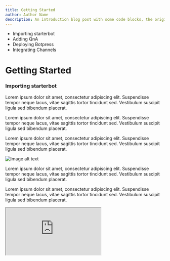 ```yaml
---
title: Getting Started
author: Author Name
description: An introduction blog post with some code blocks, the original
---
```


<ThreeCols>
    <Sidebar>
        <ul className="list-disc pl-4 font-medium">
            <li className="mb-2">Importing starterbot</li>
            <li className="mb-2">Adding QnA</li>
            <li className="mb-2">Deploying Botpress</li>
            <li className="mb-2">Integrating Channels</li>
        </ul>
    </Sidebar>
    <Main>
        <h1 className="font-bold text-3xl mb-4"> Getting Started</h1>
        <h3 className="font-bold text-xl mb-3"> Importing starterbot</h3>
        <p className="mb-4">
            Lorem ipsum dolor sit amet, consectetur adipiscing elit. Suspendisse tempor neque lacus,
            vitae sagittis tortor tincidunt sed. Vestibulum suscipit ligula sed bibendum placerat.
        </p>
        <p className="mb-4">
            Lorem ipsum dolor sit amet, consectetur adipiscing elit. Suspendisse tempor neque lacus,
            vitae sagittis tortor tincidunt sed. Vestibulum suscipit ligula sed bibendum placerat.
        </p>
        <p className="mb-4">
            Lorem ipsum dolor sit amet, consectetur adipiscing elit. Suspendisse tempor neque lacus,
            vitae sagittis tortor tincidunt sed. Vestibulum suscipit ligula sed bibendum placerat.
        </p>
        <Img src="/public/video-placeholder.png" alt="Image alt text" height={500} />
        <p className="mb-4">
            Lorem ipsum dolor sit amet, consectetur adipiscing elit. Suspendisse tempor neque lacus,
            vitae sagittis tortor tincidunt sed. Vestibulum suscipit ligula sed bibendum placerat.
        </p>
        <p className="mb-4">
            Lorem ipsum dolor sit amet, consectetur adipiscing elit. Suspendisse tempor neque lacus,
            vitae sagittis tortor tincidunt sed. Vestibulum suscipit ligula sed bibendum placerat.
        </p>
    </Main>
    <RelatedContent>
        <Iframe src="https://www.youtube.com/embed/_lOcCH_rNIU" />
        <Iframe src="https://www.youtube.com/embed/2OqJoCnBoaE" />
        <hr className="mb-3" />
        <p className="font-bold text-left mb-2">Resources</p>
        <p className="text-center">
            Download <span className="text-ocean">startbot</span>
        </p>
    </RelatedContent>
</ThreeCols>
